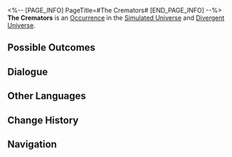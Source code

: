 <%-- [PAGE_INFO]
PageTitle=#The Cremators#
[END_PAGE_INFO] --%>
{{Stub}}
{{Simulated Universe Event Infobox
|id            = 10501
|title         = 
|image         = Occurrence Default.png
|domains_su    = Unknown
|domains_ext   = 
|domains_swarm = Unknown
|domains_gng   = Unknown
|domains_du    = Unknown
|requirements  = 
|prev          = 
|next          = 
|characters    = 
|factions      = 
|order         = 
|order_du      = 
}}
'''The Cremators''' is an [[Divergent Universe/Occurrence|Occurrence]] in the [[Simulated Universe]] and [[Divergent Universe]].

==Possible Outcomes==
{{Possible Outcomes
|choice_1 = Worship the Aeon of Remembrance.
|result_1 = Discard 1 Blessing of 1- to 2-star rarity and obtain 1 Blessing of Remembrance.
|path_1   = Remembrance
|modes_1  = swarm

|choice_2 = Burn the memories you long to forget.
|result_2 = Discard 1 Blessing of Nihility and select 1 Blessing of Nihility.
|path_2   = Nihility
|modes_2  = swarm

|choice_3 = Forget all the bleak memories.
|result_3 = Discard all Blessings of the Remembrance and gain an equal amount of Blessings of other Paths.
|path_3   = Erudition
|modes_3  = gng

|choice_4 = Bear ten carats of trash.
|result_4 = Discard 1 Blessing(s) of 1- to 2-star rarity, and obtain 3 random Blessing(s) of (Preservation/Remembrance/Nihility/Abundance/The Hunt/Destruction/Elation/Propagation/Erudition).
|modes_4  = du

|choice_5 = Give everything to "THEM."
|result_5 = Discard 1 Blessing(s) of 1- to 2-star rarity, and obtain 2 Blessing(s) of (Preservation/Remembrance/Nihility/Abundance/The Hunt/Destruction/Elation/Propagation/Erudition).
|modes_5  = du

|choice_6 = Give everything to "THEM."
|result_6 = Discard 1 Blessing of 1- to 2-star rarity and obtain 1 Blessing of 1- to 3-star rarity.
|modes_6  = su,swarm,gng

|choice_7 = Bear ten carats of trash.
|result_7 = Obtain 80 Cosmic Fragment(s).
|modes_7  = su,swarm,gng

}}
<!--
==Gameplay Notes==
* 
-->
==Dialogue==
{{Dialogue Start}}
:{{tx}}
{{Dialogue End}}

==Other Languages==
{{Other Languages
|en   = The Cremators
|zhs  = 焚化工
|zht  = 焚化工
|ja   = {{Rubi|焼却人|しょうきゃくにん}}
|ko   = 소각공
|es   = Incineradores
|fr   = Les Crémateurs
|ru   = Крематоры
|th   = The Cremator
|vi   = Người Hỏa Táng
|de   = Die Krematoren
|id   = Cremator
|pt   = Os Cremadores
}}

==Change History==
{{Change History|1.0}}

==Navigation==
{{Occurrence Navbox}}
